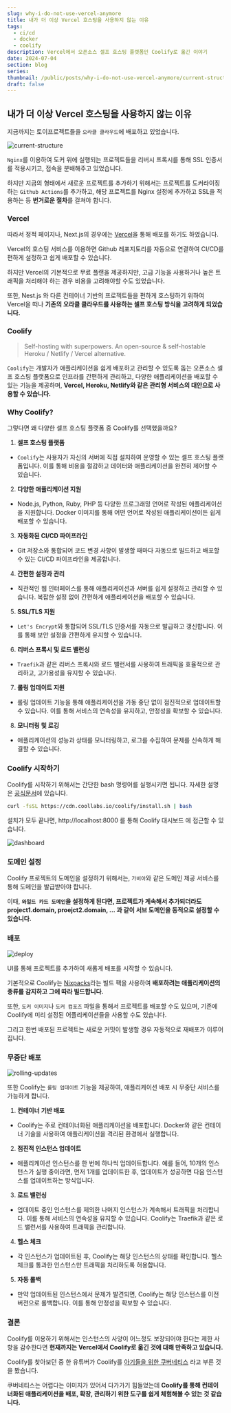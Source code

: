 ---
slug: why-i-do-not-use-vercel-anymore
title: 내가 더 이상 Vercel 호스팅을 사용하지 않는 이유
tags:
  - ci/cd
  - docker
  - coolify
description: Vercel에서 오픈소스 셀프 호스팅 플랫폼인 Coolify로 옮긴 이야기
date: 2024-07-04
section: blog
series:
thumbnail: /public/posts/why-i-do-not-use-vercel-anymore/current-structure.png
draft: false
---

## 내가 더 이상 Vercel 호스팅을 사용하지 않는 이유

지금까지는 토이프로젝트들을 `오라클 클라우드`에 배포하고 있었습니다.

![current-structure](/public/posts/why-i-do-not-use-vercel-anymore/current-structure.png)

`Nginx`를 이용하여 도커 위에 실행되는 프로젝트들을 리버시 프록시를 통해 SSL 인증서를 적용시키고, 접속을 분배해주고 있었습니다.

하지만 지금의 형태에서 새로운 프로젝트를 추가하기 위해서는 프로젝트를 도커라이징 하는 `Github Actions`를 추가하고, 해당 프로젝트를 Nginx 설정에 추가하고 SSL을 적용하는 등 **번거로운 절차**를 걸쳐야 합니다.

### Vercel

따라서 정적 페이지나, Next.js의 경우에는 [Vercel](https://vercel.com/)을 통해 배포를 하기도 하였습니다.

Vercel의 호스팅 서비스를 이용하면 Github 레포지토리를 자동으로 연결하여 CI/CD를 편하게 설정하고 쉽게 배포할 수 있습니다.

하지만 Vercel의 기본적으로 무료 플랜을 제공하지만, 고급 기능을 사용하거나 높은 트래픽을 처리해야 하는 경우 비용을 고려해야할 수도 있었습니다.

또한, Nest.js 와 다른 컨테이너 기반의 프로젝트들을 편하게 호스팅하기 위하여 Vercel을 떠나 **기존의 오라클 클라우드를 사용하는 셀프 호스팅 방식을 고려하게 되었습니다.**

### Coolify

> Self-hosting with superpowers. An open-source & self-hostable Heroku / Netlify / Vercel alternative.

`Coolify`는 개발자가 애플리케이션을 쉽게 배포하고 관리할 수 있도록 돕는 오픈소스 셀프 호스팅 플랫폼으로 인프라를 간편하게 관리하고, 다양한 애플리케이션을 배포할 수 있는 기능을 제공하며, **Vercel, Heroku, Netlify와 같은 관리형 서비스의 대안으로 사용할 수 있습니다.**

### Why Coolify?

그렇다면 왜 다양한 셀프 호스팅 플랫폼 중 Coolify를 선택했을까요?

1. **셀프 호스팅 플랫폼**

- `Coolify`는 사용자가 자신의 서버에 직접 설치하여 운영할 수 있는 셀프 호스팅 플랫폼입니다. 이를 통해 비용을 절감하고 데이터와 애플리케이션을 완전히 제어할 수 있습니다.

2. **다양한 애플리케이션 지원**

- Node.js, Python, Ruby, PHP 등 다양한 프로그래밍 언어로 작성된 애플리케이션을 지원합니다. Docker 이미지를 통해 어떤 언어로 작성된 애플리케이션이든 쉽게 배포할 수 있습니다.

3. **자동화된 CI/CD 파이프라인**

- Git 저장소와 통합되어 코드 변경 사항이 발생할 때마다 자동으로 빌드하고 배포할 수 있는 CI/CD 파이프라인을 제공합니다.

4. **간편한 설정과 관리**

- 직관적인 웹 인터페이스를 통해 애플리케이션과 서버를 쉽게 설정하고 관리할 수 있습니다. 복잡한 설정 없이 간편하게 애플리케이션을 배포할 수 있습니다.

5. **SSL/TLS 지원**

- `Let's Encrypt`와 통합되어 SSL/TLS 인증서를 자동으로 발급하고 갱신합니다. 이를 통해 보안 설정을 간편하게 유지할 수 있습니다.

6. **리버스 프록시 및 로드 밸런싱**

- `Traefik`과 같은 리버스 프록시와 로드 밸런서를 사용하여 트래픽을 효율적으로 관리하고, 고가용성을 유지할 수 있습니다.

7. **롤링 업데이트 지원**

- 롤링 업데이트 기능을 통해 애플리케이션을 가동 중단 없이 점진적으로 업데이트할 수 있습니다. 이를 통해 서비스의 연속성을 유지하고, 안정성을 확보할 수 있습니다.

8. **모니터링 및 로깅**

- 애플리케이션의 성능과 상태를 모니터링하고, 로그를 수집하여 문제를 신속하게 해결할 수 있습니다.

### Coolify 시작하기

Coolify를 시작하기 위해서는 간단한 bash 명령어를 실행시키면 됩니다. 자세한 설명은 [공식문서](https://coolify.io/docs/installation)에 있습니다.

```bash title="coolify 설치"
curl -fsSL https://cdn.coollabs.io/coolify/install.sh | bash
```

설치가 모두 끝나면, http://localhost:8000 를 통해 Coolify 대시보드 에 접근할 수 있습니다.

![dashboard](/public/posts/why-i-do-not-use-vercel-anymore/dashboard.png)

### 도메인 설정

Coolify 프로젝트의 도메인을 설정하기 위해서는, `가비아`와 같은 도메인 제공 서비스를 통해 도메인을 발급받아야 합니다.

이때, **`와일드 카드 도메인`을 설정하게 된다면, 프로젝트가 계속해서 추가되더라도 project1.domain, proejct2.domain, ... 과 같이 서브 도메인을 동적으로 설정할 수 있습니다.**

### 배포

![deploy](/public/posts/why-i-do-not-use-vercel-anymore/deploy.png)

UI를 통해 프로젝트를 추가하여 새롭게 배포를 시작할 수 있습니다.

기본적으로 Coolify는 [Nixpacks](https://nixpacks.com/docs)라는 빌드 팩을 사용하여 **배포하려는 애플리케이션의 종류를 감지하고 그에 따라 빌드합니다.**

또한, `도커 이미지`나 `도커 컴포즈` 파일을 통해서 프로젝트를 배포할 수도 있으며, 기존에 Coolify에 미리 설정된 어플리케이션들을 사용할 수도 있습니다.

그리고 한번 배포된 프로젝트는 새로운 커밋이 발생할 경우 자동적으로 재배포가 이루어집니다.

### 무중단 배포

![rolling-updates](/public/posts/why-i-do-not-use-vercel-anymore/rolling-updates.png)

또한 Coolify는 `롤링 업데이트` 기능을 제공하여, 애플리케이션 배포 시 무중단 서비스를 가능하게 합니다.

1. **컨테이너 기반 배포**

- Coolify는 주로 컨테이너화된 애플리케이션을 배포합니다. Docker와 같은 컨테이너 기술을 사용하여 애플리케이션을 격리된 환경에서 실행합니다.

2. **점진적 인스턴스 업데이트**

- 애플리케이션 인스턴스를 한 번에 하나씩 업데이트합니다. 예를 들어, 10개의 인스턴스가 실행 중이라면, 먼저 1개를 업데이트한 후, 업데이트가 성공하면 다음 인스턴스를 업데이트하는 방식입니다.

3. **로드 밸런싱**

- 업데이트 중인 인스턴스를 제외한 나머지 인스턴스가 계속해서 트래픽을 처리합니다. 이를 통해 서비스의 연속성을 유지할 수 있습니다. Coolify는 Traefik과 같은 로드 밸런서를 사용하여 트래픽을 관리합니다.

4. **헬스 체크**

- 각 인스턴스가 업데이트된 후, Coolify는 해당 인스턴스의 상태를 확인합니다. 헬스 체크를 통과한 인스턴스만 트래픽을 처리하도록 허용합니다.

5. **자동 롤백**

- 만약 업데이트된 인스턴스에서 문제가 발견되면, Coolify는 해당 인스턴스를 이전 버전으로 롤백합니다. 이를 통해 안정성을 확보할 수 있습니다.

### 결론

Coolify를 이용하기 위해서는 인스턴스의 사양이 어느정도 보장되어야 한다는 제한 사항을 감수한다면 **현재까지는 Vercel에서 Coolify로 옮긴 것에 대해 만족하고 있습니다.**

Coolify를 찾아보던 중 한 유튜버가 Coolify를 [아기들을 위한 쿠버네티스](https://www.youtube.com/shorts/LrKqptIOFTw) 라고 부른 것을 봤습니다.

쿠버네티스는 어렵다는 이미지가 있어서 다가가기 힘들었는데 **Coolify를 통해 컨테이너화된 애플리케이션을 배포, 확장, 관리하기 위한 도구를 쉽게 체험해볼 수 있는 것 같습니다.**
